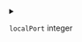 
<details>
<summary>

`localPort`  <span class="config-field-type">integer</span> 

</summary>

LocalPort is the local port to forward from, if empty will be random

</details>
